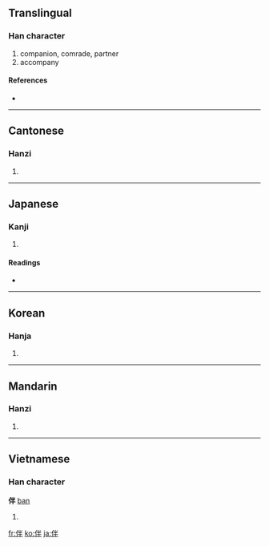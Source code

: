 ==Translingual==

===Han character===
{{Han char|rn=9|rad=人|as=05|sn=7|four=2925<sub>0</sub>|canj=人火手 (OFQ)}}

# companion, comrade, partner
# accompany

====References====
* {{Han ref|kx=0096.230|dkj=00475|dj=0205.090|hdz=10139.010|uh=4F34|ud=20276|bh=A6F1|bd=42737}}

----

==Cantonese==

===Hanzi===
{{yue-hanzi|jyut=|y=bun6, pun5}}

# {{defn|Cantonese}}

----

==Japanese==

===Kanji===
{{ja-kanji|grade=c|rs=人05}}

# {{defn|Japanese}}

====Readings====
* {{ja-readings|on=[[はん]] (han), [[ばん]] (ban)|kun=[[ともなう]] (tomonau), [[とも]] (tomo)}}

----

==Korean==

===Hanja===
{{ko-hanja|hangeul=반|rv=ban|mr=pan}}

# {{defn|Korean}}

----

==Mandarin==

===Hanzi===
{{cmn-hanzi|pin=[[bàn]] ([[ban4]])|wg=pan<sup>4</sup>}}

# {{defn|Mandarin}}

----

==Vietnamese==

===Han character===
'''伴''' [[bạn]]

# {{defn|Vietnamese}}

[[fr:伴]]
[[ko:伴]]
[[ja:伴]]